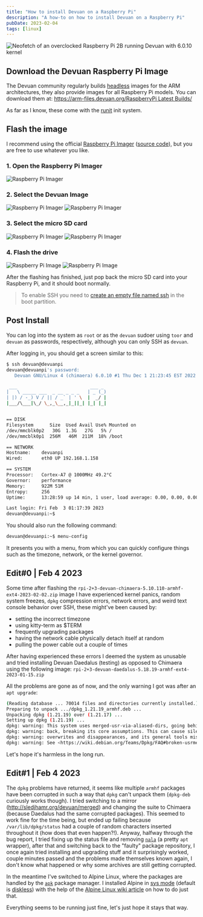 ```yaml
---
title: "How to install Devuan on a Raspberry Pi"
description: "A how-to on how to install Devuan on a Raspberry Pi"
pubDate: 2023-02-04
tags: [linux]
---
```


![Neofetch of an overclocked Raspberry Pi 2B running Devuan with 6.0.10 kernel](/linux/devuan-rpi/thumbnail.png)

## Download the Devuan Raspberry Pi Image

The Devuan community regularly builds [headless](https://en.wikipedia.org/wiki/Headless_computer) images for the ARM architectures, they also provide images for all Raspberry Pi models.
You can download them at: [https://arm-files.devuan.org/RaspberryPi Latest Builds/](https://arm-files.devuan.org/RaspberryPi%20Latest%20Builds/)

As far as I know, these come with the [runit](https://en.wikipedia.org/wiki/Runit) init system.

## Flash the image

I recommend using the official [Raspberry Pi Imager](https://www.raspberrypi.com/software/) ([source code](https://github.com/raspberrypi/rpi-imager)), but you are free to use whatever you like.

### 1. Open the Raspberry Pi Imager

![Raspberry Pi Imager](/linux/devuan-rpi/rpi-flash-1.png)

### 2. Select the Devuan Image

![Raspberry Pi Imager](/linux/devuan-rpi/rpi-flash-2.png)
![Raspberry Pi Imager](/linux/devuan-rpi/rpi-flash-3.png)

### 3. Select the micro SD card

![Raspberry Pi Imager](/linux/devuan-rpi/rpi-flash-4.png)
![Raspberry Pi Imager](/linux/devuan-rpi/rpi-flash-5.png)

### 4. Flash the drive

![Raspberry Pi Image](/linux/devuan-rpi/rpi-flash-6.png)
![Raspberry Pi Image](/linux/devuan-rpi/rpi-flash-7.png)

After the flashing has finished, just pop back the micro SD card into your Raspberry Pi, and it should boot normally.

> To enable SSH you need to [create an empty file named ssh](https://www.raspberrypi.com/documentation/computers/remote-access.html#enabling-the-server) in the boot partition.

## Post Install

You can log into the system as `root` or as the `devuan` sudoer using `toor` and `devuan` as passwords, respectively, although you can only SSH as `devuan`.

After logging in, you should get a screen similar to this:

```sh
$ ssh devuan@devuanpi
devuan@devuanpi's password:
   Devuan GNU/Linux 4 (chimaera) 6.0.10 #1 Thu Dec 1 21:23:45 EST 2022 armv7l

 ___                           ___ _
|   \ _____ ___  _ __ _ _ _   | _ (_)
| |) / -_) V / || / _` | ' \  |  _/ |
|___/\___|\_/ \_,_\__,_|_||_| |_| |_|


== DISK
Filesystem      Size  Used Avail Use% Mounted on
/dev/mmcblk0p2   30G  1.3G   27G   5% /
/dev/mmcblk0p1  256M   46M  211M  18% /boot

== NETWORK
Hostname:    devuanpi
Wired:       eth0 UP 192.168.1.158

== SYSTEM
Processor:   Cortex-A7 @ 1000MHz 49.2°C
Governor:    performance
Memory:      922M 51M
Entropy:     256
Uptime:      13:28:59 up 14 min, 1 user, load average: 0.00, 0.00, 0.00

Last login: Fri Feb  3 01:17:39 2023
devuan@devuanpi:~$
```

You should also run the following command:

```sh
devuan@devuanpi:~$ menu-config
```

It presents you with a menu, from which you can quickly configure things such as the timezone, network, or the kernel governor.

## Edit#0 | Feb 4 2023

Some time after flashing the `rpi-2+3-devuan-chimaera-5.10.110-armhf-ext4-2023-02-02.zip` image I have experienced kernel panics, random system freezes, `dpkg` compression errors, network errors, and weird text console behavior over SSH, these might've been caused by:

- setting the incorrect timezone
- using kitty-term as $TERM
- frequently upgrading packages
- having the network cable physically detach itself at random
- pulling the power cable out a couple of times

After having experienced these errors I deemed the system as unusable and tried installing Devuan Daedalus (testing) as opposed to Chimaera using the following image: `rpi-2+3-devuan-daedalus-5.18.19-armhf-ext4-2023-01-15.zip`

All the problems are gone as of now, and the only warning I got was after an `apt upgrade`:

```sh
(Reading database ... 70014 files and directories currently installed.)
Preparing to unpack .../dpkg_1.21.19_armhf.deb ...
Unpacking dpkg (1.21.19) over (1.21.17) ...
Setting up dpkg (1.21.19) ...
dpkg: warning: This system uses merged-usr-via-aliased-dirs, going behind dpkg\'s
dpkg: warning: back, breaking its core assumptions. This can cause silent file
dpkg: warning: overwrites and disappearances, and its general tools misbehavior.
dpkg: warning: See <https://wiki.debian.org/Teams/Dpkg/FAQ#broken-usrmerge>.
```

Let's hope it's harmless in the long run.

## Edit#1 | Feb 4 2023

The `dpkg` problems have returned, it seems like multiple `armhf` packages have been corrupted in such a way that `dpkg` can't unpack them (`dpkg-deb` curiously works though). I tried switching to a mirror (http://sledjhamr.org/devuan/merged) and changing the suite to Chimaera (because Daedalus had the same corrupted packages). This seemed to work fine for the time being, but ended up failing because `/var/lib/dpkg/status` had a couple of random characters inserted throughout it (how does that even happen?!). Anyway, halfway through the bug report, I tried fixing up the status file and removing [`nala`](https://gitlab.com/volian/nala) (a pretty `apt` wrapper), after that and switching back to the "faulty" package repository, I once again tried installing and upgrading stuff and it surprisingly worked, couple minutes passed and the problems made themselves known again, I don't know what happened or why some archives are still getting corrupted.

In the meantime I've switched to Alpine Linux, where the packages are handled by the [`apk`](https://wiki.alpinelinux.org/wiki/Alpine_Package_Keeper) package manager. I installed Alpine in [sys mode](https://wiki.alpinelinux.org/wiki/Installation#System_Disk_Mode) (default is [diskless](https://wiki.alpinelinux.org/wiki/Installation#Diskless_Mode)) with the help of the [Alpine Linux wiki article](https://wiki.alpinelinux.org/wiki/Classic_install_or_sys_mode_on_Raspberry_Pi) on how to do just that.

Everything seems to be running just fine, let's just hope it stays that way.
